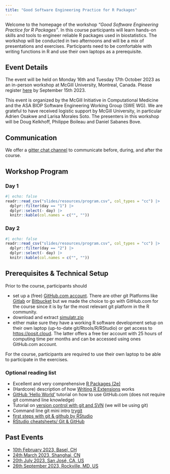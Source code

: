 ```yaml
---
title: "Good Software Engineering Practice for R Packages"
---
```


<!--
Creators (initial authors): 
- Daniel Sabanes Bove, https://github.com/danielinteractive/ and www.linkedin.com/in/danielsabanesbove/
- Friedrich Pahlke, https://github.com/fpahlke/ and www.linkedin.com/in/pahlke/
- Kevin Kunzmann, https://github.com/kkmann/ and https://www.linkedin.com/in/kevin-kunzmann-6486a11bb/
- Liming Li, https://github.com/clarkliming
- Joe Zhu, https://github.com/shajoezhu and http://www.linkedin.com/in/joe-zhu-464b5818
- Shuang Li, https://github.com/shuangli22
In the current version, changes were done by (later authors):
- Doug Kelkhoff, https://github.com/dgkf and https://www.linkedin.com/in/doug-kelkhoff/
- Philippe Boileau, https://github.com/philboileau and https://www.linkedin.com/in/philippe-boileau-773270205/
License: This work is licensed under the Creative Commons Attribution-ShareAlike 4.0 International License.
To view a copy of this license, visit http://creativecommons.org/licenses/by-sa/4.0/.
The source files are hosted at https://github.com/openpharma/workshop-r-swe-mtl, which is forked from
the original version at https://github.com/openpharma/workshop-r-swe.
Important: To use this work you must provide the name of the creators (initial authors), a link to the material, a link to the license, and indicate if changes were made.
--> 

Welcome to the homepage of the workshop *"Good Software Engineering Practice for R Packages"*. In this course participants will learn hands-on skills and tools to engineer reliable R packages used in biostatistics. The workshop will be conducted in two afternoons and will be a mix of presentations and exercises. Participants need to be comfortable with writing functions in R and use their own laptops as a prerequisite.

## Event Details

The event will be held on Monday 16th and Tuesday 17th October 2023 as an in-person workshop at McGill University, Montreal, Canada.
Please register [here](https://tinyurl.com/gswep4r-mtl23) by September 15th 2023.

This event is organized by the McGill Initiative in Computational Medicine and the ASA BIOP Software Engineering Working Group (SWE WG). We are grateful to have received logistic support by McGill University, in particular Adrien Osakwe and Larisa Morales Soto. The presenters in this workshop will be Doug Kelkhoff, Philippe Boileau and Daniel Sabanes Bove.

## Communication

We offer a [gitter chat channel](https://matrix.to/#/#workshop-r-swe_community:gitter.im) to communicate before, during, and after the course.

## Workshop Program

### Day 1

```r
#| echo: false
readr::read_csv("slides/resources/program.csv", col_types = "cc") |>
  dplyr::filter(day == "1") |> 
  dplyr::select(- day) |> 
  knitr::kable(col.names = c("", ""))
```

### Day 2

```r
#| echo: false
readr::read_csv("slides/resources/program.csv", col_types = "cc") |>
  dplyr::filter(day == "2") |>
  dplyr::select(- day) |> 
  knitr::kable(col.names = c("", ""))
```

## Prerequisites & Technical Setup

Prior to the course, participants should

-   set up a (free) [GitHub.com account](https://github.com/join). There are other git Platforms like [Gitlab](https://about.gitlab.com/) or [Bitbucket](https://bitbucket.org/) but we made the choice to go with GitHub.com for the course since it is by far the most relevant git platform in the R community.
-   download and extract [simulatr.zip](slides/download/simulatr.zip)
-   either make sure they have a working R software development setup on their own laptop (up-to-date git/Rtools/R/RStudio) or get access to <https://posit.cloud>. The latter offers a free tier account with 25 hours of computing time per months and can be accessed using ones GitHub.com account.

For the course, participants are required to use their own laptop to be able to participate in the exercises.

### Optional reading list

-   Excellent and very comprehensive [R Packages (2e)](https://r-pkgs.org/)
-   (Hardcore) description of how [Writing R Extensions](https://cran.r-project.org/doc/manuals/R-exts.html) works
-   [GitHub 'Hello World'](https://docs.github.com/en/get-started/quickstart/hello-world) tutorial on how to use GitHub.com (does not require git command line knowledge)
-   Tutorial on [version control with git and SVN](https://support.posit.co/hc/en-us/articles/200532077-Version-Control-with-Git-and-SVN) (we will be using git)
-   Command line git mini intro [trygit](https://trygit.js.org/)
-   [first steps with git & github by RStudio](https://www.youtube.com/watch?v=jN6tvgt3GK8)
-   [RStudio cheatsheets/ Git & GitHub](https://github.com/rstudio/cheatsheets/blob/main/git-github.pdf)

## Past Events

- [10th February 2023, Basel, CH](https://kkmann.github.io/workshop-r-swe/)
- [24th March 2023, Shanghai, CN](https://openpharma.github.io/workshop-r-swe/)
- [20th July 2023, San José, CA, US](https://openpharma.github.io/workshop-r-swe-sf/)
- [26th September 2023, Rockville, MD, US](https://openpharma.github.io/workshop-r-swe-md/)
